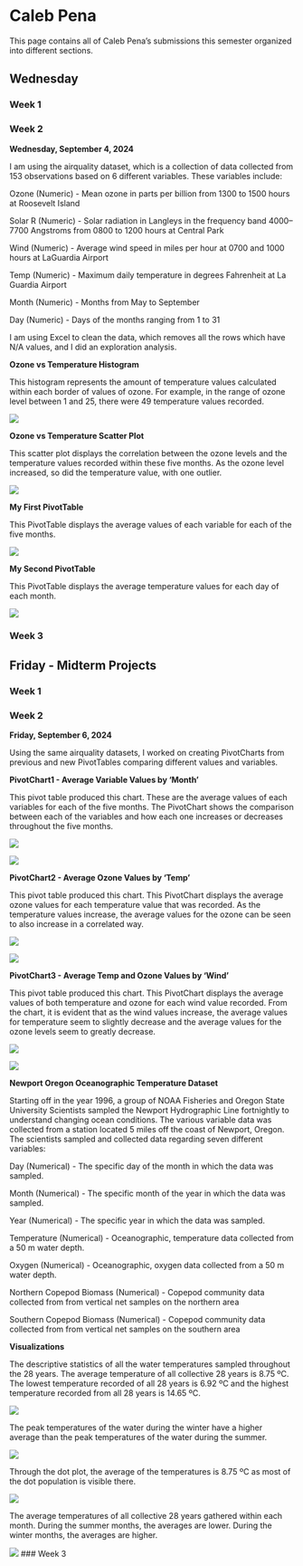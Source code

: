 # Caleb Pena

This page contains all of Caleb Pena's submissions this semester organized into different sections.

## Wednesday

### Week 1

### Week 2

**Wednesday, September 4, 2024**

I am using the airquality dataset, which is a collection of data collected from 153 observations based on 6 different variables. These variables include:

Ozone (Numeric) - Mean ozone in parts per billion from 1300 to 1500 hours at Roosevelt Island

Solar R (Numeric) - Solar radiation in Langleys in the frequency band 4000–7700 Angstroms from 0800 to 1200 hours at Central Park

Wind (Numeric) - Average wind speed in miles per hour at 0700 and 1000 hours at LaGuardia Airport

Temp (Numeric) - Maximum daily temperature in degrees Fahrenheit at La Guardia Airport

Month (Numeric) - Months from May to September

Day (Numeric) - Days of the months ranging from 1 to 31

I am using Excel to clean the data, which removes all the rows which have N/A values, and I did an exploration analysis.

**Ozone vs Temperature Histogram**

This histogram represents the amount of temperature values calculated within each border of values of ozone. For example, in the range of ozone level between 1 and 25, there were 49 temperature values recorded.

![](Hist_Ozone_Pena.png)

**Ozone vs Temperature Scatter Plot**

This scatter plot displays the correlation between the ozone levels and the temperature values recorded within these five months. As the ozone level increased, so did the temperature value, with one outlier.

![](Scat_Oz_Temp_Pena.png)

**My First PivotTable**

This PivotTable displays the average values of each variable for each of the five months.

![](PivotTable1_Summary_Variables_Pena.png)

**My Second PivotTable**

This PivotTable displays the average temperature values for each day of each month.

![](PivotTable2_Average_Temp_Pena.png)

### Week 3

## Friday -  Midterm Projects

### Week 1

### Week 2

**Friday, September 6, 2024**

Using the same airquality datasets, I worked on creating PivotCharts from previous and new PivotTables comparing different values and variables.

**PivotChart1 - Average Variable Values by 'Month'**

This pivot table produced this chart. These are the average values of each variables for each of the five months. The PivotChart shows the comparison between each of the variables and how each one increases or decreases throughout the five months.

![](PivotTable1_AverageVariableValues_Pena.png)

![](PivotChart1_AverageVariableValues_Pena.png)

**PivotChart2 - Average Ozone Values by 'Temp'**

This pivot table produced this chart. This PivotChart displays the average ozone values for each temperature value that was recorded. As the temperature values increase, the average values for the ozone can be seen to also increase in a correlated way.

![](PivotTable2_AverageOzoneByTemp_Pena.png)

![](PivotChart2_AverageOzoneByTemp_Pena.png)

**PivotChart3 - Average Temp and Ozone Values by 'Wind'**

This pivot table produced this chart. This PivotChart displays the average values of both temperature and ozone for each wind value recorded. From the chart, it is evident that as the wind values increase, the average values for temperature seem to slightly decrease and the average values for the ozone levels seem to greatly decrease.

![](PivotTable3_AverTempOzoneByWind_Pena.png)

![](PivotChart3_AverTempOzoneByWind_Pena.png)

**Newport Oregon Oceanographic Temperature Dataset**

Starting off in the year 1996, a group of NOAA Fisheries and Oregon State University Scientists sampled the Newport Hydrographic Line fortnightly to understand changing ocean conditions. The various variable data was collected from a station located 5 miles off the coast of Newport, Oregon. The scientists sampled and collected data regarding seven different variables:

Day (Numerical) - The specific day of the month in which the data was sampled.

Month (Numerical) - The specific month of the year in which the data was sampled.

Year (Numerical) - The specific year in which the data was sampled.

Temperature (Numerical) - Oceanographic, temperature data collected from a 50 m water depth.

Oxygen (Numerical) - Oceanographic, oxygen data collected from a 50 m water depth.

Northern Copepod Biomass (Numerical) - Copepod community data collected from from vertical net samples on the northern area

Southern Copepod Biomass (Numerical) - Copepod community data collected from from vertical net samples on the southern area

**Visualizations**

The descriptive statistics of all the water temperatures sampled throughout the 28 years. The average temperature of all collective 28 years is 8.75 ºC. The lowest temperature recorded of all 28 years is 6.92 ºC and the highest temperature recorded from all 28 years is 14.65 ºC.

![](TemperatureStats.png)

The peak temperatures of the water during the winter have a higher average than the peak temperatures of the water during the summer.

![](TemperatureData.png)

Through the dot plot, the average of the temperatures is 8.75 ºC as most of the dot population is visible there.

![](TemperatureAverage.png)

The average temperatures of all collective 28 years gathered within each month. During the summer months, the averages are lower. During the winter months, the averages are higher.

![](TemperatureMonthAverage.png) \### Week 3

